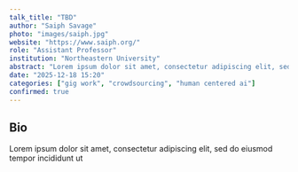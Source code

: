 ```yaml
---
talk_title: "TBD"
author: "Saiph Savage"
photo: "images/saiph.jpg"
website: "https://www.saiph.org/"
role: "Assistant Professor"
institution: "Northeastern University"
abstract: "Lorem ipsum dolor sit amet, consectetur adipiscing elit, sed do eiusmod tempor incididunt ut"
date: "2025-12-18 15:20"
categories: ["gig work", "crowdsourcing", "human centered ai"]
confirmed: true
---
```


## Bio
Lorem ipsum dolor sit amet, consectetur adipiscing elit, sed do eiusmod tempor incididunt ut